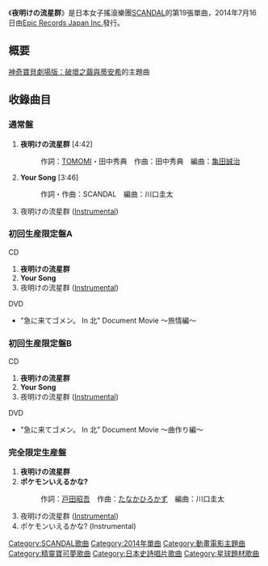 {{unreferenced|time=2015-01-24T09:31:58+00:00}}
{{Infobox Single 
| Name            = 夜明けの流星群
| Artist          = [[SCANDAL_(日本音樂團體)|SCANDAL]]
| Album           = 
| A-side          =
| B-side          = 
| Released        = {{flagicon|JPN}} 2014年7月16日
| Format          = [[單曲|單曲]]
| Recorded        = 
| Genre           = [[J-POP|J-POP]]
| Length          = 
| Label           = [[Epic_Records_Japan_Inc.|Epic Records Japan Inc.]]
| Writer          = [[SCANDAL_(日本音樂團體)|SCANDAL]] <br/> 田中秀典
| Producer        = [[亀田誠治|亀田誠治]] <br/> [[SCANDAL_(日本音樂團體)|SCANDAL]]
| Certification   =
| Chart position  = * 週榜第5名<small>（[[Oricon公信榜|Oricon]]）</small>
| Last single     = [[Departure|Departure]]<br/>（2014年）
| This single     = '''黎明的流星群'''<br/>（2014年）
| Next single     = [[Image|Image]]<br/>（2014年）
| Misc = 
}}
《'''夜明けの流星群'''》是日本女子搖滾樂團[[SCANDAL_(日本音樂團體)|SCANDAL]]的第19張單曲，2014年7月16日由[[Epic_Records_Japan_Inc.|Epic Records Japan Inc.]]發行。

== 概要 ==
[[神奇寶貝劇場版：破壞之繭與蒂安希|神奇寶貝劇場版：破壞之繭與蒂安希]]的主題曲

== 收錄曲目 ==
=== 通常盤 ===
# '''夜明けの流星群''' [4:42]
#: 作詞：[[TOMOMI|TOMOMI]]・田中秀典　作曲：田中秀典　編曲：[[亀田誠治|亀田誠治]]
# '''Your Song''' [3:46]
#: 作詞・作曲：SCANDAL　編曲：川口圭太
# 夜明けの流星群 ([[オフヴォーカル|Instrumental]])

=== 初回生産限定盤A ===
;CD
# '''夜明けの流星群'''
# '''Your Song'''
# 夜明けの流星群 ([[オフヴォーカル|Instrumental]])

;DVD
*"急に来てゴメン。 In 北" Document Movie ～旅情編～ 

=== 初回生産限定盤B ===
;CD
# '''夜明けの流星群'''
# '''Your Song'''
# 夜明けの流星群 ([[オフヴォーカル|Instrumental]])

;DVD
*"急に来てゴメン。 In 北" Document Movie ～曲作り編～

=== 完全限定生産盤 ===
# '''夜明けの流星群'''
# '''ポケモンいえるかな?'''
#: 作詞：[[戸田昭吾|戸田昭吾]]　作曲：[[田中宏和|たなかひろかず]]　編曲：川口圭太
# 夜明けの流星群 ([[オフヴォーカル|Instrumental]])
# ポケモンいえるかな? (Instrumental)

{{SCANDAL}}
{{寵物小精靈系列}}

[[Category:SCANDAL歌曲|Category:SCANDAL歌曲]]
[[Category:2014年單曲|Category:2014年單曲]]
[[Category:動畫電影主題曲|Category:動畫電影主題曲]]
[[Category:精靈寶可夢歌曲|Category:精靈寶可夢歌曲]]
[[Category:日本史詩唱片歌曲|Category:日本史詩唱片歌曲]]
[[Category:星球題材歌曲|Category:星球題材歌曲]]